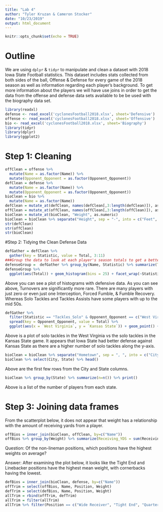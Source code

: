 ```yaml
---
title: "Lab 4"
author: "Tyler Kruzan & Cameron Stocker"
date: "10/23/2019"
output: html_document
---
```


```r
knitr::opts_chunk$set(echo = TRUE)
```

# Outline
We are using `dplyr` & `tidyr` to manipulate and clean a dataset with 2018 Iowa State Football statistics. This dataset includes stats collected from both sides of the ball, Offense & Defense for every game of the 2018 season as well as information regarding each player's background. To get more information about the players we will have use joins in order to get the data from the offense and defense data sets available to be be used with the biography data set. 

```r
library(readxl)
defense <- read_excel('cyclonesFootball2018.xlsx', sheet='Defensive')
offense <- read_excel('cyclonesFootball2018.xlsx', sheet='Offensive')
bio <- read_excel('cyclonesFootball2018.xlsx', sheet='Biography')
library(tidyr)
library(dplyr)
library(ggplot2)
```


# Step 1: Cleaning
```r
offClean = offense %>%
  mutate(Name = as.factor(Name)) %>%
  mutate(Opponent_Opponent = as.factor(Opponent_Opponent))
defClean = defense %>%
  mutate(Name = as.factor(Name)) %>%
  mutate(Opponent_Opponent = as.factor(Opponent_Opponent))
bioClean = bio %>%
  mutate(Name = as.factor(Name))
defClean = mutate_at(defClean, names(defClean[,3:length(defClean)]), as.numeric)
offClean = mutate_at(offClean, names(offClean[,3:length(offClean)]), as.numeric)
bioClean = mutate_at(bioClean, "Weight", as.numeric)
bioClean = bioClean %>% separate("Height", sep = "-", into = c("Feet", "inches")) %>% mutate_at(c("Feet", "inches"), as.numeric) %>% mutate(Height = Feet*12 + inches) %>% select(-Feet,-inches)
str(defClean)
str(offClean)
str(bioClean)
```

#Step 2: Tidying the Clean Defense Data
```r
defGather = defClean %>%
  gather(key = Statistic, value = Total, 3:11)
###Group the data to look at each player's season totals to get a better idea of which statistics are more rare
defenseGroup =  defGather %>% group_by(Name, Statistic) %>% summarize(Total = sum(Total))
defenseGroup %>% 
  ggplot(aes(Total)) + geom_histogram(bins = 25) + facet_wrap(~Statistic) + labs(title = "Histogram of the total number of each Defensive Statistic for each player during the season")
```

Above you can see a plot of histograms with defensive data. As you can see above, Turnovers are significantly more rare. There are many players with just zero or even just one Interception, Forced Fumble, & Fumble Recovery. Whereas Solo Tackles and Tackles Assists have some players with up to the mid 50s. 


```r
defGather %>%
  filter(Statistic == "Tackles_Solo" & Opponent_Opponent == c("West Virginia","Kansas State")) %>%
  spread(key = Opponent_Opponent, value = Total) %>%
  ggplot(aes(x = `West Virginia`, y = `Kansas State`)) + geom_point() + labs(title = "Solo Tackles in West Virginia game vs Solo Tackles in Kansas State game")
```

Above is a plot of solo tackles in the West Virginia vs the solo tackles in the Kansas State game. It appears that Iowa State had better defense against Kansas State as there are a higher number of solo tackles along the y-axis.

```r
bioClean = bioClean %>% separate("Hometown", sep = ", ", into = c("City", "State"))
bioClean %>% select(City, State) %>% head()
```

Above are the first few rows from the City and State columns.

```r
bioClean %>% group_by(State) %>% summarize(n=n()) %>% print()
```

Above is a list of the number of players from each state.

# Step 3: Joining data frames

From the scatterplot below, it does not appear that weight has a relationship with the amount of receiving yards from a player.

```r
offBios = inner_join(bioClean, offClean, by=c("Name"))
offBios %>% group_by(Weight) %>% summarize(Receiving_YDS = sum(Receiving_YDS)) %>% ggplot(aes(Weight, Receiving_YDS)) + geom_point() + labs(title = "The weight of a player vs their receiving yards from the year")
```

Question: Of the non-lineman positions, which positions have the highest weights on average?

Answer: After examining the plot below, it looks like the Tight End and Linebacker positions have the highest mean weight, with cornerbacks having the lowest.

```r
defBios = inner_join(bioClean, defense, by=c("Name"))
offTrim = select(offBios, Name, Position, Weight)
defTrim = select(defBios, Name, Position, Weight)
allTrim = rbind(offTrim, defTrim)
allTrim = filter(allTrim)
allTrim %>% filter(Position == c("Wide Receiver", "Tight End", "Quarterback", "Running Back", "Defensive Back", "Linebacker", "Cornerback")) %>% group_by(Position) %>% summarize(meanWeight = mean(Weight)) %>% ggplot(aes(x = Position, y = meanWeight)) + geom_bar(stat = "identity")
```